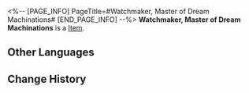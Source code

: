 <%-- [PAGE_INFO]
PageTitle=#Watchmaker, Master of Dream Machinations#
[END_PAGE_INFO] --%>
{{Item Infobox
|id          = 81183
|image       = Item Watchmaker Master of Dream Machinations.png
|type        = 
|invCategory = 
|rarity      = 4
|effect      = 
|description = 
}}
'''Watchmaker, Master of Dream Machinations''' is a [[Item]].

==Other Languages==
{{Other Languages
|en   = Watchmaker, Master of Dream Machinations
|zhs  = 机心戏梦的钟表匠
|zht  = 機心戲夢的鐘錶匠
|ja   = 夢を弄ぶ時計屋
|ko   = 꿈을 조작하는 시계공
|es   = Relojero de maquinaciones oníricas
|fr   = L'Horloger, maître des machinations oniriques
|ru   = Часовщик сонных махинаций
|th   = Watchmaker, Master of Dream Machinations
|vi   = Thợ Đồng Hồ, Bậc Thầy Máy Móc
|de   = Uhrmacher der maschinellen Traumspiele
|id   = Watchmaker, Master of Dream Machinations
|pt   = Relojoeiro, Mestre de Maquinações de Sonhos
}}

==Change History==
{{Change History|2.0}}